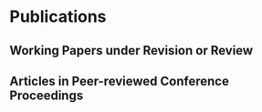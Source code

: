 # Publications

<!-- ## Selected Publications

\begingroup
\setlength{\parindent}{-0.5in}
\setlength{\leftskip}{0.5in}

::: {#refs_selected}
:::
\endgroup -->

<!-- ## Articles in Peer-reviewed Journals -->

<!-- ::: {#refs_journals} -->
<!-- ::: -->

## Working Papers under Revision or Review

::: {#refs_working_paper}
:::

## Articles in Peer-reviewed Conference Proceedings

::: {#refs_proceedings}
:::
